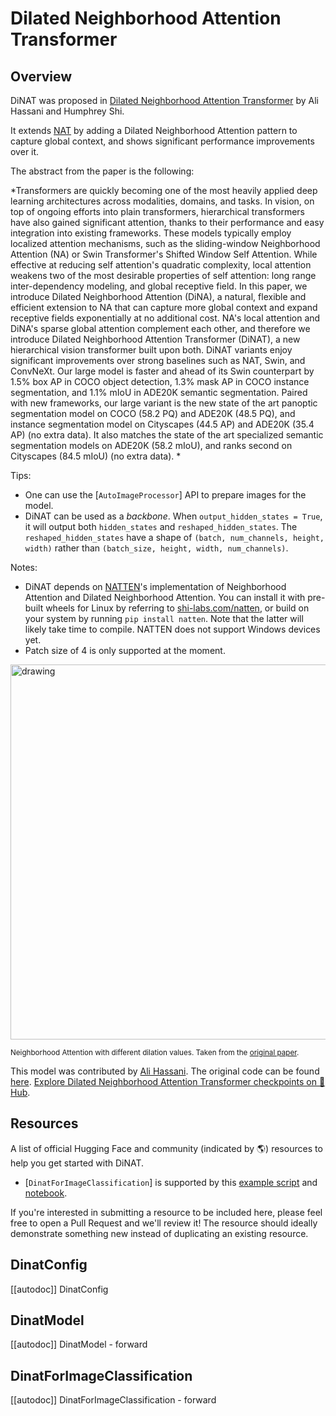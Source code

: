<!--Copyright 2023 The HuggingFace Team. All rights reserved.

Licensed under the Apache License, Version 2.0 (the "License"); you may not use this file except in compliance with
the License. You may obtain a copy of the License at

http://www.apache.org/licenses/LICENSE-2.0

Unless required by applicable law or agreed to in writing, software distributed under the License is distributed on
an "AS IS" BASIS, WITHOUT WARRANTIES OR CONDITIONS OF ANY KIND, either express or implied. See the License for the
specific language governing permissions and limitations under the License.
-->

# Dilated Neighborhood Attention Transformer

## Overview

DiNAT was proposed in [Dilated Neighborhood Attention Transformer](https://arxiv.org/abs/2209.15001)
by Ali Hassani and Humphrey Shi.

It extends [NAT](nat) by adding a Dilated Neighborhood Attention pattern to capture global context,
and shows significant performance improvements over it.

The abstract from the paper is the following:

*Transformers are quickly becoming one of the most heavily applied deep learning architectures across modalities,
domains, and tasks. In vision, on top of ongoing efforts into plain transformers, hierarchical transformers have
also gained significant attention, thanks to their performance and easy integration into existing frameworks.
These models typically employ localized attention mechanisms, such as the sliding-window Neighborhood Attention (NA)
or Swin Transformer's Shifted Window Self Attention. While effective at reducing self attention's quadratic complexity,
local attention weakens two of the most desirable properties of self attention: long range inter-dependency modeling,
and global receptive field. In this paper, we introduce Dilated Neighborhood Attention (DiNA), a natural, flexible and
efficient extension to NA that can capture more global context and expand receptive fields exponentially at no
additional cost. NA's local attention and DiNA's sparse global attention complement each other, and therefore we
introduce Dilated Neighborhood Attention Transformer (DiNAT), a new hierarchical vision transformer built upon both.
DiNAT variants enjoy significant improvements over strong baselines such as NAT, Swin, and ConvNeXt.
Our large model is faster and ahead of its Swin counterpart by 1.5% box AP in COCO object detection,
1.3% mask AP in COCO instance segmentation, and 1.1% mIoU in ADE20K semantic segmentation.
Paired with new frameworks, our large variant is the new state of the art panoptic segmentation model on COCO (58.2 PQ)
and ADE20K (48.5 PQ), and instance segmentation model on Cityscapes (44.5 AP) and ADE20K (35.4 AP) (no extra data).
It also matches the state of the art specialized semantic segmentation models on ADE20K (58.2 mIoU),
and ranks second on Cityscapes (84.5 mIoU) (no extra data). *

Tips:
- One can use the [`AutoImageProcessor`] API to prepare images for the model.
- DiNAT can be used as a *backbone*. When `output_hidden_states = True`,
it will output both `hidden_states` and `reshaped_hidden_states`. The `reshaped_hidden_states` have a shape of `(batch, num_channels, height, width)` rather than `(batch_size, height, width, num_channels)`.

Notes:
- DiNAT depends on [NATTEN](https://github.com/SHI-Labs/NATTEN/)'s implementation of Neighborhood Attention and Dilated Neighborhood Attention.
You can install it with pre-built wheels for Linux by referring to [shi-labs.com/natten](https://shi-labs.com/natten), or build on your system by running `pip install natten`.
Note that the latter will likely take time to compile. NATTEN does not support Windows devices yet.
- Patch size of 4 is only supported at the moment.

<img
src="https://huggingface.co/datasets/huggingface/documentation-images/resolve/main/dilated-neighborhood-attention-pattern.jpg"
alt="drawing" width="600"/>

<small> Neighborhood Attention with different dilation values.
Taken from the <a href="https://arxiv.org/abs/2209.15001">original paper</a>.</small>

This model was contributed by [Ali Hassani](https://huggingface.co/alihassanijr).
The original code can be found [here](https://github.com/SHI-Labs/Neighborhood-Attention-Transformer).
[Explore Dilated Neighborhood Attention Transformer checkpoints on 🤗 Hub](https://huggingface.co/models?sort=downloads&search=DiNAT).

## Resources

A list of official Hugging Face and community (indicated by 🌎) resources to help you get started with DiNAT.

<PipelineTag pipeline="image-classification"/>

- [`DinatForImageClassification`] is supported by this [example script](https://github.com/huggingface/transformers/tree/main/examples/pytorch/image-classification) and [notebook](https://colab.research.google.com/github/huggingface/notebooks/blob/main/examples/image_classification.ipynb).

If you're interested in submitting a resource to be included here, please feel free to open a Pull Request and we'll review it! The resource should ideally demonstrate something new instead of duplicating an existing resource.

## DinatConfig

[[autodoc]] DinatConfig

## DinatModel

[[autodoc]] DinatModel
    - forward

## DinatForImageClassification

[[autodoc]] DinatForImageClassification
    - forward
